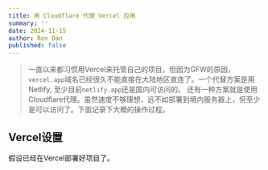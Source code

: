 ---
title: 用 Cloudflare 代理 Vercel 应用
summary: ''
date: 2024-11-15
author: Ren Dan
published: false
---

> 一直以来都习惯用Vercel来托管自己的项目，但因为GFW的原因，`vercel.app`域名已经很久不能直接在大陆地区直连了。一个代替方案是用Netlify, 至少目前`netlify.app`还是国内可访问的。
> 还有一种方案就是使用Cloudflare代理。虽然速度不够理想，远不如部署到境内服务器上，但至少是可以访问了。下面记录下大概的操作过程。

## Vercel设置

假设已经在Vercel部署好项目了。
